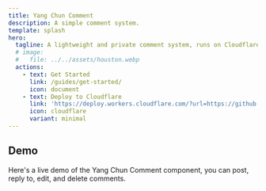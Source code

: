 ```yaml
---
title: Yang Chun Comment
description: A simple comment system.
template: splash
hero:
  tagline: A lightweight and private comment system, runs on Cloudflare Workers.
  # image:
  #   file: ../../assets/houston.webp
  actions:
    - text: Get Started
      link: /guides/get-started/
      icon: document
    - text: Deploy to Cloudflare
      link: 'https://deploy.workers.cloudflare.com/?url=https://github.com/ziteh/yangchun-comment/tree/main/server'
      icon: cloudflare
      variant: minimal
---
```



## Demo

Here's a live demo of the Yang Chun Comment component, you can post, reply to, edit, and delete comments.

<CommentSystem />
